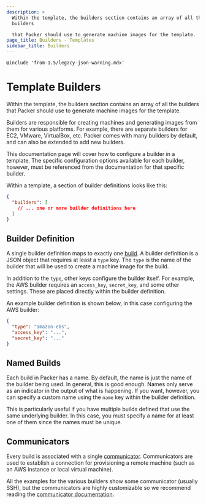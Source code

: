 ```yaml
---
description: >
  Within the template, the builders section contains an array of all the
  builders

  that Packer should use to generate machine images for the template.
page_title: Builders - Templates
sidebar_title: Builders
---
```


`@include 'from-1.5/legacy-json-warning.mdx'`

# Template Builders

Within the template, the builders section contains an array of all the builders
that Packer should use to generate machine images for the template.

Builders are responsible for creating machines and generating images from them
for various platforms. For example, there are separate builders for EC2,
VMware, VirtualBox, etc. Packer comes with many builders by default, and can
also be extended to add new builders.

This documentation page will cover how to configure a builder in a template.
The specific configuration options available for each builder, however, must be
referenced from the documentation for that specific builder.

Within a template, a section of builder definitions looks like this:

```json
{
  "builders": [
    // ... one or more builder definitions here
  ]
}
```

## Builder Definition

A single builder definition maps to exactly one
[build](/docs/basics/terminology#builds). A builder definition is a
JSON object that requires at least a `type` key. The `type` is the name of the
builder that will be used to create a machine image for the build.

In addition to the `type`, other keys configure the builder itself. For
example, the AWS builder requires an `access_key`, `secret_key`, and some other
settings. These are placed directly within the builder definition.

An example builder definition is shown below, in this case configuring the AWS
builder:

```json
{
  "type": "amazon-ebs",
  "access_key": "...",
  "secret_key": "..."
}
```

## Named Builds

Each build in Packer has a name. By default, the name is just the name of the
builder being used. In general, this is good enough. Names only serve as an
indicator in the output of what is happening. If you want, however, you can
specify a custom name using the `name` key within the builder definition.

This is particularly useful if you have multiple builds defined that use the
same underlying builder. In this case, you must specify a name for at least one
of them since the names must be unique.

## Communicators

Every build is associated with a single
[communicator](/docs/templates/legacy_json_templates/communicator). Communicators are used to
establish a connection for provisioning a remote machine (such as an AWS
instance or local virtual machine).

All the examples for the various builders show some communicator (usually SSH),
but the communicators are highly customizable so we recommend reading the
[communicator documentation](/docs/templates/legacy_json_templates/communicator).
